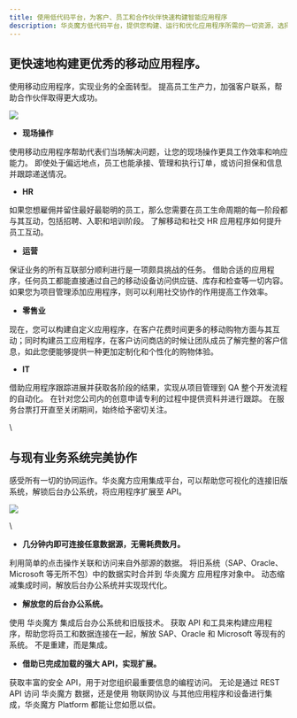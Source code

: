 ```yaml
---
title: 使用低代码平台，为客户、员工和合作伙伴快速构建智能应用程序
description: 华炎魔方低代码平台，提供您构建、运行和优化应用程序所需的一切资源，选择可靠的 App 应用程序帮助您联系员工，接洽客户，连接所有数据。
---
```


## 更快速地构建更优秀的移动应用程序。

使用移动应用程序，实现业务的全面转型。 提高员工生产力，加强客户联系，帮助合作伙伴取得更大成功。

 ![](https://console.steedos.cn/api/files/images/YQCi8L2zTBLSQ5mQv)

* **现场操作**

使用移动应用程序帮助代表们当场解决问题，让您的现场操作更具工作效率和响应能力。 即使处于偏远地点，员工也能承接、管理和执行订单，或访问担保和信息并跟踪递送情况。

* **HR**

如果您想雇佣并留住最好最聪明的员工，那么您需要在员工生命周期的每一阶段都与其互动，包括招聘、入职和培训阶段。 了解移动和社交 HR 应用程序如何提升员工互动。

* **运营**

保证业务的所有互联部分顺利进行是一项颇具挑战的任务。 借助合适的应用程序，任何员工都能直接通过自己的移动设备访问供应链、库存和检查等一切内容。 如果您为项目管理添加应用程序，则可以利用社交协作的作用提高工作效率。

* **零售业**

现在，您可以构建自定义应用程序，在客户花费时间更多的移动购物方面与其互动；同时构建员工应用程序，在客户访问商店的时候让团队成员了解完整的客户信息，如此您便能够提供一种更加定制化和个性化的购物体验。

* **IT**

借助应用程序跟踪进展并获取各阶段的结果，实现从项目管理到 QA 整个开发流程的自动化。 在针对您公司内的创意申请专利的过程中提供资料并进行跟踪。 在服务台票打开直至关闭期间，始终给予密切关注。

\
## 与现有业务系统完美协作

感受所有一切的协同运作。华炎魔方应用集成平台，可以帮助您可视化的连接旧版系统，解锁后台办公系统，将应用程序扩展至 API。

 ![](/api/files/images/9gYH7MqyepG6SeXXW)

\
* **几分钟内即可连接任意数据源，无需耗费数月。**

利用简单的点击操作关联和访问来自外部源的数据。 将旧系统（SAP、Oracle、Microsoft 等无所不包）中的数据实时合并到 华炎魔方 应用程序对象中。 动态缩减集成时间，解放后台办公系统并实现现代化。

* **解放您的后台办公系统。**

使用 华炎魔方 集成后台办公系统和旧版技术。 获取 API 和工具来构建应用程序，帮助您将员工和数据连接在一起，解放 SAP、Oracle 和 Microsoft 等现有的系统。 不是重建，而是集成。

* **借助已完成加载的强大 API，实现扩展。**

获取丰富的安全 API，用于对您组织最重要信息的编程访问。 无论是通过 REST API 访问 华炎魔方 数据，还是使用 物联网协议 与其他应用程序和设备进行集成，华炎魔方 Platform 都能让您如愿以偿。